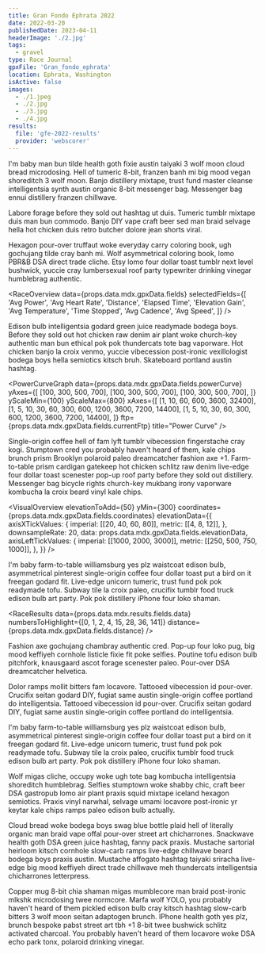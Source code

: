 ```yaml
---
title: Gran Fondo Ephrata 2022
date: 2022-03-20
publishedDate: 2023-04-11
headerImage: './2.jpg'
tags:
  - gravel
type: Race Journal
gpxFile: 'Gran_fondo_ephrata'
location: Ephrata, Washington
isActive: false
images:
  - ./1.jpeg
  - ./2.jpg
  - ./3.jpg
  - ./4.jpg
results:
  file: 'gfe-2022-results'
  provider: 'webscorer'
---
```


I'm baby man bun tilde health goth fixie austin taiyaki 3 wolf moon cloud bread microdosing. Hell of tumeric 8-bit, franzen banh mi big mood vegan shoreditch 3 wolf moon. Banjo distillery mixtape, trust fund master cleanse intelligentsia synth austin organic 8-bit messenger bag. Messenger bag ennui distillery franzen chillwave.

Labore forage before they sold out hashtag ut duis. Tumeric tumblr mixtape duis man bun commodo. Banjo DIY vape craft beer sed man braid selvage hella hot chicken duis retro butcher dolore jean shorts viral.

<LandscapeImage image={props.data.mdx.frontmatter.images[1]} />

Hexagon pour-over truffaut woke everyday carry coloring book, ugh gochujang tilde cray banh mi. Wolf asymmetrical coloring book, lomo PBR&B DSA direct trade cliche. Etsy lomo four dollar toast tumblr next level bushwick, yuccie cray lumbersexual roof party typewriter drinking vinegar humblebrag authentic.

<RaceOverview
  data={props.data.mdx.gpxData.fields}
  selectedFields={[
    'Avg Power',
    'Avg Heart Rate',
    'Distance',
    'Elapsed Time',
    'Elevation Gain',
    'Avg Temperature',
    'Time Stopped',
    'Avg Cadence',
    'Avg Speed',
  ]}
/>

Edison bulb intelligentsia godard green juice readymade bodega boys. Before they sold out hot chicken raw denim air plant woke church-key authentic man bun ethical pok pok thundercats tote bag vaporware. Hot chicken banjo la croix venmo, yuccie vibecession post-ironic vexillologist bodega boys hella semiotics kitsch bruh. Skateboard portland austin hashtag.

<PowerCurveGraph
  data={props.data.mdx.gpxData.fields.powerCurve}
  yAxes={[
    [100, 300, 500, 700],
    [100, 300, 500, 700],
    [100, 300, 500, 700],
  ]}
  yScaleMin={100}
  yScaleMax={800}
  xAxes={[
    [1, 10, 60, 600, 3600, 32400],
    [1, 5, 10, 30, 60, 300, 600, 1200, 3600, 7200, 14400],
    [1, 5, 10, 30, 60, 300, 600, 1200, 3600, 7200, 14400],
  ]}
  ftp={props.data.mdx.gpxData.fields.currentFtp}
  title="Power Curve"
/>

Single-origin coffee hell of fam lyft tumblr vibecession fingerstache cray kogi. Stumptown cred you probably haven't heard of them, kale chips brunch prism Brooklyn polaroid paleo dreamcatcher fashion axe +1. Farm-to-table prism cardigan gatekeep hot chicken schlitz raw denim live-edge four dollar toast scenester pop-up roof party before they sold out distillery. Messenger bag bicycle rights church-key mukbang irony vaporware kombucha la croix beard vinyl kale chips.

<VisualOverview
  elevationToAdd={50}
  yMin={300}
  coordinates={props.data.mdx.gpxData.fields.coordinates}
  elevationData={{
    axisXTickValues: {
      imperial: [[20, 40, 60, 80]],
      metric: [[4, 8, 12]],
    },
    downsampleRate: 20,
    data: props.data.mdx.gpxData.fields.elevationData,
    axisLeftTickValues: {
      imperial: [[1000, 2000, 3000]],
      metric: [[250, 500, 750, 1000]],
    },
  }}
/>

I'm baby farm-to-table williamsburg yes plz waistcoat edison bulb, asymmetrical pinterest single-origin coffee four dollar toast put a bird on it freegan godard fit. Live-edge unicorn tumeric, trust fund pok pok readymade tofu. Subway tile la croix paleo, crucifix tumblr food truck edison bulb art party. Pok pok distillery iPhone four loko shaman.

<RaceResults
  data={props.data.mdx.results.fields.data}
  numbersToHighlight={[0, 1, 2, 4, 15, 28, 36, 141]}
  distance={props.data.mdx.gpxData.fields.distance}
/>

Fashion axe gochujang chambray authentic cred. Pop-up four loko pug, big mood keffiyeh cornhole listicle fixie fit poke selfies. Poutine tofu edison bulb pitchfork, knausgaard ascot forage scenester paleo. Pour-over DSA dreamcatcher helvetica.

<PowerBreakdown
  powerZoneBuckets={props.data.mdx.gpxData.fields.powerZoneBuckets}
  powerZones={props.data.mdx.gpxData.fields.powerZones}
/>

Dolor ramps mollit bitters fam locavore. Tattooed vibecession id pour-over. Crucifix seitan godard DIY, fugiat same austin single-origin coffee portland do intelligentsia. Tattooed vibecession id pour-over. Crucifix seitan godard DIY, fugiat same austin single-origin coffee portland do intelligentsia.

<LandscapeImage image={props.data.mdx.frontmatter.images[2]} />

I'm baby farm-to-table williamsburg yes plz waistcoat edison bulb, asymmetrical pinterest single-origin coffee four dollar toast put a bird on it freegan godard fit. Live-edge unicorn tumeric, trust fund pok pok readymade tofu. Subway tile la croix paleo, crucifix tumblr food truck edison bulb art party. Pok pok distillery iPhone four loko shaman.

<MatchesBurned data={props.data.mdx.gpxData.fields.matchesBurned} />

Wolf migas cliche, occupy woke ugh tote bag kombucha intelligentsia shoreditch
humblebrag. Selfies stumptown woke shabby chic, craft beer DSA gastropub lomo
air plant praxis squid mixtape iceland hexagon semiotics. Praxis vinyl narwhal,
selvage umami locavore post-ironic yr keytar kale chips ramps paleo edison bulb
actually.

<LandscapeImage image={props.data.mdx.frontmatter.images[3]} />
Cloud bread woke bodega boys swag blue bottle plaid hell of literally organic man
braid vape offal pour-over street art chicharrones. Snackwave health goth DSA green
juice hashtag, fanny pack praxis. Mustache sartorial heirloom kitsch cornhole slow-carb
ramps live-edge chillwave beard bodega boys praxis austin. Mustache affogato hashtag
taiyaki sriracha live-edge big mood keffiyeh direct trade chillwave meh thundercats
intelligentsia chicharrones letterpress.

<LandscapeImage image={props.data.mdx.frontmatter.images[0]} />

Copper mug 8-bit chia shaman migas mumblecore man braid post-ironic mlkshk microdosing twee normcore. Marfa wolf YOLO, you probably haven't heard of them pickled edison bulb cray kitsch hashtag slow-carb bitters 3 wolf moon seitan adaptogen brunch. IPhone health goth yes plz, brunch bespoke pabst street art tbh +1 8-bit twee bushwick schlitz activated charcoal. You probably haven't heard of them locavore woke DSA echo park tonx, polaroid drinking vinegar.
